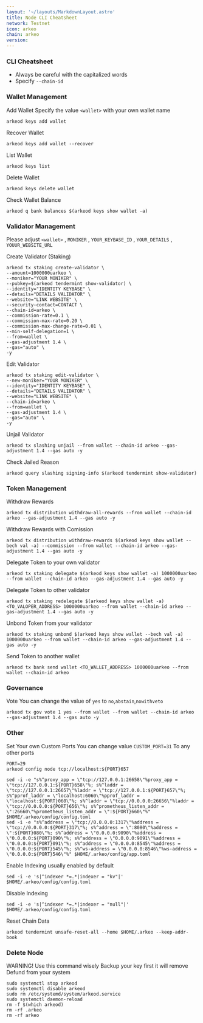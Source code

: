 ```yaml
---
layout: '~/layouts/MarkdownLayout.astro'
title: Node CLI Cheatsheet
network: Testnet
icon: arkeo
chain: arkeo
version: 
---
```


### CLI Cheatsheet

- Always be careful with the capitalized words
- Specify `--chain-id`

### Wallet Management

Add Wallet
Specify the value `<wallet>` with your own wallet name

```
arkeod keys add wallet
```

Recover Wallet
```
arkeod keys add wallet --recover
```

List Wallet
```
arkeod keys list
```

Delete Wallet
```
arkeod keys delete wallet
```

Check Wallet Balance
```
arkeod q bank balances $(arkeod keys show wallet -a)
```

### Validator Management

Please adjust `<wallet>` , `MONIKER` , `YOUR_KEYBASE_ID` , `YOUR_DETAILS` , `YOUUR_WEBSITE_URL`

Create Validator (Staking)
```
arkeod tx staking create-validator \
--amount=1000000uarkeo \
--moniker="YOUR MONIKER" \
--pubkey=$(arkeod tendermint show-validator) \
--identity="IDENTITY KEYBASE" \
--details="DETAILS VALIDATOR" \
--website="LINK WEBSITE" \
--security-contact=CONTACT \
--chain-id=arkeo \
--commission-rate=0.1 \
--commission-max-rate=0.20 \
--commission-max-change-rate=0.01 \
--min-self-delegation=1 \
--from=wallet \
--gas-adjustment 1.4 \
--gas="auto" \
-y
```

Edit Validator
```
arkeod tx staking edit-validator \
--new-moniker="YOUR MONIKER" \
--identity="IDENTITY KEYBASE" \
--details="DETAILS VALIDATOR" \
--website="LINK WEBSITE" \
--chain-id=arkeo \
--from=wallet \
--gas-adjustment 1.4 \
--gas="auto" \
-y
```


Unjail Validator
```
arkeod tx slashing unjail --from wallet --chain-id arkeo --gas-adjustment 1.4 --gas auto -y
```

Check Jailed Reason
```
arkeod query slashing signing-info $(arkeod tendermint show-validator)
```

### Token Management

Withdraw Rewards
```
arkeod tx distribution withdraw-all-rewards --from wallet --chain-id arkeo --gas-adjustment 1.4 --gas auto -y
```

Withdraw Rewards with Comission
```
arkeod tx distribution withdraw-rewards $(arkeod keys show wallet --bech val -a) --commission --from wallet --chain-id arkeo --gas-adjustment 1.4 --gas auto -y
```

Delegate Token to your own validator
```
arkeod tx staking delegate $(arkeod keys show wallet -a) 1000000uarkeo --from wallet --chain-id arkeo --gas-adjustment 1.4 --gas auto -y
```

Delegate Token to other validator
```
arkeod tx staking redelegate $(arkeod keys show wallet -a) <TO_VALOPER_ADDRESS> 1000000uarkeo --from wallet --chain-id arkeo --gas-adjustment 1.4 --gas auto -y
```

Unbond Token from your validator
```
arkeod tx staking unbond $(arkeod keys show wallet --bech val -a) 1000000uarkeo --from wallet --chain-id arkeo --gas-adjustment 1.4 --gas auto -y
```

Send Token to another wallet
```
arkeod tx bank send wallet <TO_WALLET_ADDRESS> 1000000uarkeo --from wallet --chain-id arkeo
```

### Governance 

Vote
You can change the value of `yes` to `no`,`abstain`,`nowithveto`

```
arkeod tx gov vote 1 yes --from wallet --from wallet --chain-id arkeo --gas-adjustment 1.4 --gas auto -y
```

### Other

Set Your own Custom Ports
You can change value `CUSTOM_PORT=31` To any other ports
```
PORT=29
arkeod config node tcp://localhost:${PORT}657
```
```
sed -i -e "s%^proxy_app = \"tcp://127.0.0.1:26658\"%proxy_app = \"tcp://127.0.0.1:${PORT}658\"%; s%^laddr = \"tcp://127.0.0.1:26657\"%laddr = \"tcp://127.0.0.1:${PORT}657\"%; s%^pprof_laddr = \"localhost:6060\"%pprof_laddr = \"localhost:${PORT}060\"%; s%^laddr = \"tcp://0.0.0.0:26656\"%laddr = \"tcp://0.0.0.0:${PORT}656\"%; s%^prometheus_listen_addr = \":26660\"%prometheus_listen_addr = \":${PORT}660\"%" $HOME/.arkeo/config/config.toml
sed -i -e "s%^address = \"tcp://0.0.0.0:1317\"%address = \"tcp://0.0.0.0:${PORT}317\"%; s%^address = \":8080\"%address = \":${PORT}080\"%; s%^address = \"0.0.0.0:9090\"%address = \"0.0.0.0:${PORT}090\"%; s%^address = \"0.0.0.0:9091\"%address = \"0.0.0.0:${PORT}091\"%; s%^address = \"0.0.0.0:8545\"%address = \"0.0.0.0:${PORT}545\"%; s%^ws-address = \"0.0.0.0:8546\"%ws-address = \"0.0.0.0:${PORT}546\"%" $HOME/.arkeo/config/app.toml
```

Enable Indexing usually enabled by default
```
sed -i -e 's|^indexer *=.*|indexer = "kv"|' $HOME/.arkeo/config/config.toml
```

Disable Indexing
```
sed -i -e 's|^indexer *=.*|indexer = "null"|' $HOME/.arkeo/config/config.toml
```

Reset Chain Data
```
arkeod tendermint unsafe-reset-all --home $HOME/.arkeo --keep-addr-book
```

### Delete Node

WARNING! Use this command wisely 
Backup your key first it will remove Defund from your system

```
sudo systemctl stop arkeod
sudo systemctl disable arkeod
sudo rm /etc/systemd/system/arkeod.service
sudo systemctl daemon-reload
rm -f $(which arkeod)
rm -rf .arkeo
rm -rf arkeo
```

